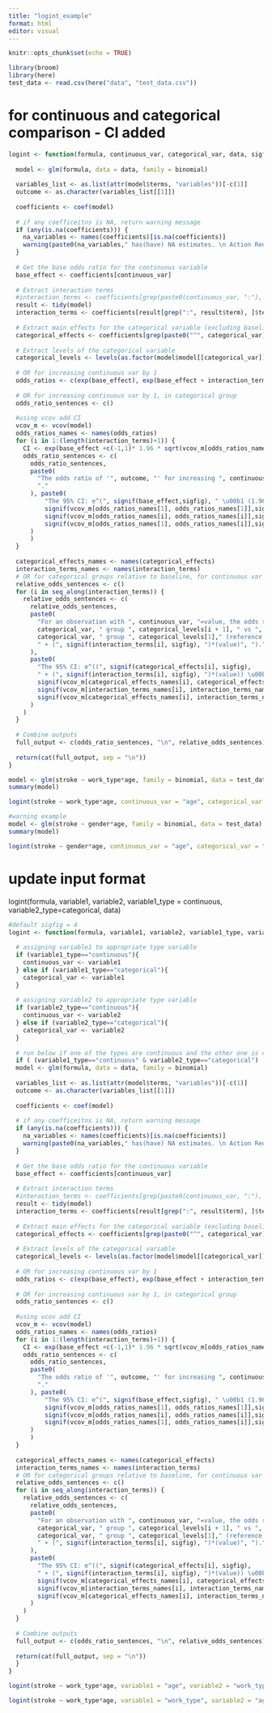 ```yaml
---
title: "logint_example"
format: html
editor: visual
---
```


```r
knitr::opts_chunk$set(echo = TRUE)
```

```r
library(broom)
library(here)
test_data <- read.csv(here("data", "test_data.csv"))
```

# for continuous and categorical comparison - CI added

```r
logint <- function(formula, continuous_var, categorical_var, data, sigfig) {
  
  model <- glm(formula, data = data, family = binomial)
  
  variables_list <- as.list(attr(model$terms, "variables"))[-c(1)]
  outcome <- as.character(variables_list[[1]])
  
  coefficients <- coef(model)
  
  # if any coefficeitns is NA, return warning message
  if (any(is.na(coefficients))) {
    na_variables <- names(coefficients)[is.na(coefficients)]
    warning(paste0(na_variables," has(have) NA estimates. \n Action Required: Consider re-specifying the model or re-examining interaction terms for meaningfulness. \n"))
  }
  
  # Get the base odds ratio for the continuous variable
  base_effect <- coefficients[continuous_var]
  
  # Extract interaction terms
  #interaction_terms <- coefficients[grep(paste0(continuous_var, ":"), names(coefficients))]
  result <- tidy(model)
  interaction_terms <- coefficients[result[grep(":", result$term), ]$term]
  
  # Extract main effects for the categorical variable (excluding baseline)
  categorical_effects <- coefficients[grep(paste0("^", categorical_var), names(coefficients))]
  
  # Extract levels of the categorical variable
  categorical_levels <- levels(as.factor(model$model[[categorical_var]]))
  
  # OR for increasing continuous var by 1
  odds_ratios <- c(exp(base_effect), exp(base_effect + interaction_terms))
  
  # OR for increasing continuous var by 1, in categorical group
  odds_ratio_sentences <- c()
  
  #using vcov add CI
  vcov_m <- vcov(model)
  odds_ratios_names <- names(odds_ratios)
  for (i in 1:(length(interaction_terms)+1)) {
    CI <- exp(base_effect +c(-1,1)* 1.96 * sqrt(vcov_m[odds_ratios_names[1], odds_ratios_names[1]] + vcov_m[odds_ratios_names[i], odds_ratios_names[i]] + 2*vcov_m[odds_ratios_names[1], odds_ratios_names[i]]))
    odds_ratio_sentences <- c(
      odds_ratio_sentences,
      paste0(
        "The odds ratio of '", outcome, "' for increasing ", continuous_var, " by one unit in ", categorical_var, " group ",categorical_levels[i]," = ", signif(odds_ratios[i], sigfig),
        "."
      ), paste0(
          "The 95% CI: e^(", signif(base_effect,sigfig), " \u00b1 (1.96)*(",
          signif(vcov_m[odds_ratios_names[1], odds_ratios_names[1]],sigfig), " + ",
          signif(vcov_m[odds_ratios_names[i], odds_ratios_names[i]],sigfig), " + ",
          signif(vcov_m[odds_ratios_names[1], odds_ratios_names[i]],sigfig), ")) = (", signif(CI[1],sigfig), ", ", signif(CI[2],sigfig), ").\n"
      )
      )
  }
  
  categorical_effects_names <- names(categorical_effects)
  interaction_terms_names <- names(interaction_terms)
  # OR for categorical groups relative to baseline, for continuous var
  relative_odds_sentences <- c()
  for (i in seq_along(interaction_terms)) {
    relative_odds_sentences <- c(
      relative_odds_sentences,
      paste0(
        "For an observation with ", continuous_var, "=value, the odds ratio of '", outcome, "' for ",
        categorical_var, " group ", categorical_levels[i + 1], " vs ", 
        categorical_var, " group ", categorical_levels[1]," (reference level) is e^(", signif(categorical_effects[i], sigfig), 
        " + (", signif(interaction_terms[i], sigfig), ")*(value)", ")."
      ),
      paste0(
        "The 95% CI: e^((", signif(categorical_effects[i], sigfig), 
        " + (", signif(interaction_terms[i], sigfig), ")*(value)) \u00b1 (1.96)*sqrt(",
        signif(vcov_m[categorical_effects_names[i], categorical_effects_names[i]],sigfig), " + ",
        signif(vcov_m[interaction_terms_names[i], interaction_terms_names[i]],sigfig), " + 2*(value)*(",
        signif(vcov_m[categorical_effects_names[i], interaction_terms_names[i]],sigfig), "))). \n"
      )
    )
  }
  
  # Combine outputs
  full_output <- c(odds_ratio_sentences, "\n", relative_odds_sentences)
  
  return(cat(full_output, sep = "\n"))
}
```

```r
model <- glm(stroke ~ work_type*age, family = binomial, data = test_data)
summary(model)
```

```r
logint(stroke ~ work_type*age, continuous_var = "age", categorical_var = "work_type", data=test_data, sigfig=4)
```

```r
#warning example
model <- glm(stroke ~ gender*age, family = binomial, data = test_data)
summary(model)

logint(stroke ~ gender*age, continuous_var = "age", categorical_var = "gender", data=test_data, sigfig=4)
```

# update input format

logint(formula, variable1, variable2, variable1_type = continuous, variable2_type=categorical, data)

```r
#default sigfig = 4
logint <- function(formula, variable1, variable2, variable1_type, variable2_type, data, sigfig=4) {
  
  # assigning variable1 to appropriate type variable
  if (variable1_type=="continuous"){
    continuous_var <- variable1
  } else if (variable1_type=="categorical"){
    categorical_var <- variable1
  }
  
  # assigning variable2 to appropriate type variable
  if (variable2_type=="continuous"){
    continuous_var <- variable2
  } else if (variable2_type=="categorical"){
    categorical_var <- variable2
  }
  
  # run below if one of the types are continuous and the other one is categorical
  if ( (variable1_type=="continuous" & variable2_type=="categorical") | (variable1_type=="categorical" & variable2_type=="continuous")){
  model <- glm(formula, data = data, family = binomial)
  
  variables_list <- as.list(attr(model$terms, "variables"))[-c(1)]
  outcome <- as.character(variables_list[[1]])
  
  coefficients <- coef(model)
  
  # if any coefficeitns is NA, return warning message
  if (any(is.na(coefficients))) {
    na_variables <- names(coefficients)[is.na(coefficients)]
    warning(paste0(na_variables," has(have) NA estimates. \n Action Required: Consider re-specifying the model or re-examining interaction terms for meaningfulness. \n"))
  }
  
  # Get the base odds ratio for the continuous variable
  base_effect <- coefficients[continuous_var]
  
  # Extract interaction terms
  #interaction_terms <- coefficients[grep(paste0(continuous_var, ":"), names(coefficients))]
  result <- tidy(model)
  interaction_terms <- coefficients[result[grep(":", result$term), ]$term]
  
  # Extract main effects for the categorical variable (excluding baseline)
  categorical_effects <- coefficients[grep(paste0("^", categorical_var), names(coefficients))]
  
  # Extract levels of the categorical variable
  categorical_levels <- levels(as.factor(model$model[[categorical_var]]))
  
  # OR for increasing continuous var by 1
  odds_ratios <- c(exp(base_effect), exp(base_effect + interaction_terms))
  
  # OR for increasing continuous var by 1, in categorical group
  odds_ratio_sentences <- c()
  
  #using vcov add CI
  vcov_m <- vcov(model)
  odds_ratios_names <- names(odds_ratios)
  for (i in 1:(length(interaction_terms)+1)) {
    CI <- exp(base_effect +c(-1,1)* 1.96 * sqrt(vcov_m[odds_ratios_names[1], odds_ratios_names[1]] + vcov_m[odds_ratios_names[i], odds_ratios_names[i]] + 2*vcov_m[odds_ratios_names[1], odds_ratios_names[i]]))
    odds_ratio_sentences <- c(
      odds_ratio_sentences,
      paste0(
        "The odds ratio of '", outcome, "' for increasing ", continuous_var, " by one unit in ", categorical_var, " group ",categorical_levels[i]," = ", signif(odds_ratios[i], sigfig),
        "."
      ), paste0(
          "The 95% CI: e^(", signif(base_effect,sigfig), " \u00b1 (1.96)*(",
          signif(vcov_m[odds_ratios_names[1], odds_ratios_names[1]],sigfig), " + ",
          signif(vcov_m[odds_ratios_names[i], odds_ratios_names[i]],sigfig), " + ",
          signif(vcov_m[odds_ratios_names[1], odds_ratios_names[i]],sigfig), ")) = (", signif(CI[1],sigfig), ", ", signif(CI[2],sigfig), ").\n"
      )
      )
  }
  
  categorical_effects_names <- names(categorical_effects)
  interaction_terms_names <- names(interaction_terms)
  # OR for categorical groups relative to baseline, for continuous var
  relative_odds_sentences <- c()
  for (i in seq_along(interaction_terms)) {
    relative_odds_sentences <- c(
      relative_odds_sentences,
      paste0(
        "For an observation with ", continuous_var, "=value, the odds ratio of '", outcome, "' for ",
        categorical_var, " group ", categorical_levels[i + 1], " vs ", 
        categorical_var, " group ", categorical_levels[1]," (reference level) is e^(", signif(categorical_effects[i], sigfig), 
        " + (", signif(interaction_terms[i], sigfig), ")*(value)", ")."
      ),
      paste0(
        "The 95% CI: e^((", signif(categorical_effects[i], sigfig), 
        " + (", signif(interaction_terms[i], sigfig), ")*(value)) \u00b1 (1.96)*sqrt(",
        signif(vcov_m[categorical_effects_names[i], categorical_effects_names[i]],sigfig), " + ",
        signif(vcov_m[interaction_terms_names[i], interaction_terms_names[i]],sigfig), " + 2*(value)*(",
        signif(vcov_m[categorical_effects_names[i], interaction_terms_names[i]],sigfig), "))). \n"
      )
    )
  }
  
  # Combine outputs
  full_output <- c(odds_ratio_sentences, "\n", relative_odds_sentences)
  
  return(cat(full_output, sep = "\n"))
  }
}
```

```r
logint(stroke ~ work_type*age, variable1 = "age", variable2 = "work_type", variable1_type = "continuous", variable2_type = "categorical",data=test_data, sigfig=4)
```

```r
logint(stroke ~ work_type*age, variable1 = "work_type", variable2 = "age", variable1_type = "categorical", variable2_type = "continuous",data=test_data, sigfig = 4)
```
